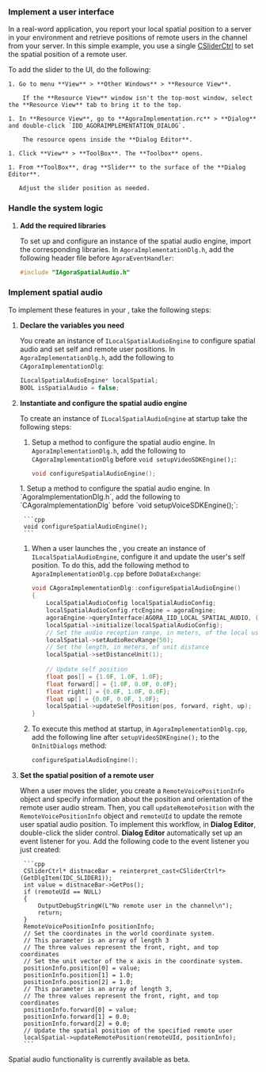 <PlatformWrapper platform="windows">

### Implement a user interface

In a real-word application, you report your local spatial position to a server in your environment and retrieve positions of remote users in the channel from your server. In this simple example, you use a single [CSliderCtrl](https://learn.microsoft.com/en-us/cpp/mfc/reference/csliderctrl-class?view=msvc-170) to set the spatial position of a remote user. 

To add the slider to the UI, do the following:
    
    1. Go to menu **View** > **Other Windows** > **Resource View**.
        
        If the **Resource View** window isn't the top-most window, select the **Resource View** tab to bring it to the top.

    1. In **Resource View**, go to **AgoraImplementation.rc** > **Dialog** and double-click `IDD_AGORAIMPLEMENTATION_DIALOG`.
        
        The resource opens inside the **Dialog Editor**. 
    
    1. Click **View** > **ToolBox**. The **Toolbox** opens.

    1. From **ToolBox**, drag **Slider** to the surface of the **Dialog Editor**.

       Adjust the slider position as needed.

### Handle the system logic

1. **Add the required libraries**

    To set up and configure an instance of the spatial audio engine, import the corresponding <Vg k="COMPANY" /> libraries. In `AgoraImplementationDlg.h`, add the following header file before `AgoraEventHandler`:

    ```cpp
    #include "IAgoraSpatialAudio.h"
    ```

### Implement spatial audio

To implement these features in your <Vpl k="CLIENT" />, take the following steps:

1. **Declare the variables you need**

    You create an instance of `ILocalSpatialAudioEngine` to configure spatial audio and set self and remote user positions. In `AgoraImplementationDlg.h`, add the following to `CAgoraImplementationDlg`:

    ```cpp
    ILocalSpatialAudioEngine* localSpatial;
    BOOL isSpatialAudio = false;
    ```

1. **Instantiate and configure the spatial audio engine**

    To create an instance of `ILocalSpatialAudioEngine` at startup take the following steps:
    <ProductWrapper notAllowed = "voice-calling">
    1. Setup a method to configure the spatial audio engine. In `AgoraImplementationDlg.h`, add the following to `CAgoraImplementationDlg` before `void setupVideoSDKEngine();`:
        ```cpp
        void configureSpatialAudioEngine();
        ```
    </ProductWrapper>
    <ProductWrapper product = "voice-calling">
    1. Setup a method to configure the spatial audio engine. In `AgoraImplementationDlg.h`, add the following to `CAgoraImplementationDlg` before `void setupVoiceSDKEngine();`:

        ```cpp
        void configureSpatialAudioEngine();
        ```
    </ProductWrapper>

    1. When a user launches the <Vpl k="CLIENT" />, you create an instance of `ILocalSpatialAudioEngine`, configure it and update the user's self position. To do this, add the following method to `AgoraImplementationDlg.cpp` before `DoDataExchange`:

        ```cpp
        void CAgoraImplementationDlg::configureSpatialAudioEngine() 
        {
            LocalSpatialAudioConfig localSpatialAudioConfig;
            localSpatialAudioConfig.rtcEngine = agoraEngine;
            agoraEngine->queryInterface(AGORA_IID_LOCAL_SPATIAL_AUDIO, (void**)&localSpatial);
            localSpatial->initialize(localSpatialAudioConfig);
            // Set the audio reception range, in meters, of the local user
            localSpatial->setAudioRecvRange(50);
            // Set the length, in meters, of unit distance
            localSpatial->setDistanceUnit(1);
            
            // Update self position
            float pos[] = {1.0F, 1.0F, 1.0F};
            float forward[] = {1.0F, 0.0F, 0.0F};
            float right[] = {0.0F, 1.0F, 0.0F};
            float up[] = {0.0F, 0.0F, 1.0F};
            localSpatial->updateSelfPosition(pos, forward, right, up);
        }
        ```

    1. To execute this method at startup, in `AgoraImplementationDlg.cpp`, add the following line after `setupVideoSDKEngine();` to the `OnInitDialogs` method:

        ```cpp
        configureSpatialAudioEngine();
        ```

1. **Set the spatial position of a remote user**

    When a user moves the slider, you create a `RemoteVoicePositionInfo` object and specify information about the position and orientation of the remote user audio stream. Then, you call `updateRemotePosition` with the `RemoteVoicePositionInfo` object and `remoteUId` to update the remote user spatial audio position. To implement this workflow, in **Dialog Editor**, double-click the slider control. **Dialog Editor** automatically set up an event listener for you. Add the following code to the event listener you just created:

        ```cpp
        CSliderCtrl* distnaceBar = reinterpret_cast<CSliderCtrl*>(GetDlgItem(IDC_SLIDER1));
        int value = distnaceBar->GetPos();
        if (remoteUId == NULL)
        {
            OutputDebugStringW(L"No remote user in the channel\n");
            return;
        }
        RemoteVoicePositionInfo positionInfo;
        // Set the coordinates in the world coordinate system.
        // This parameter is an array of length 3
        // The three values represent the front, right, and top coordinates
        // Set the unit vector of the x axis in the coordinate system.
        positionInfo.position[0] = value;
        positionInfo.position[1] = 1.0;
        positionInfo.position[2] = 1.0;
        // This parameter is an array of length 3,
        // The three values represent the front, right, and top coordinates
        positionInfo.forward[0] = value;
        positionInfo.forward[1] = 0.0;
        positionInfo.forward[2] = 0.0;
        // Update the spatial position of the specified remote user
        localSpatial->updateRemotePosition(remoteUId, positionInfo);
        ```

Spatial audio functionality is currently available as beta.

</PlatformWrapper>